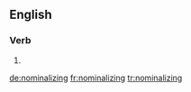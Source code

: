 ==English==

===Verb===
{{head|en}}

# {{present participle of|nominalize|lang=en}}

[[de:nominalizing]]
[[fr:nominalizing]]
[[tr:nominalizing]]